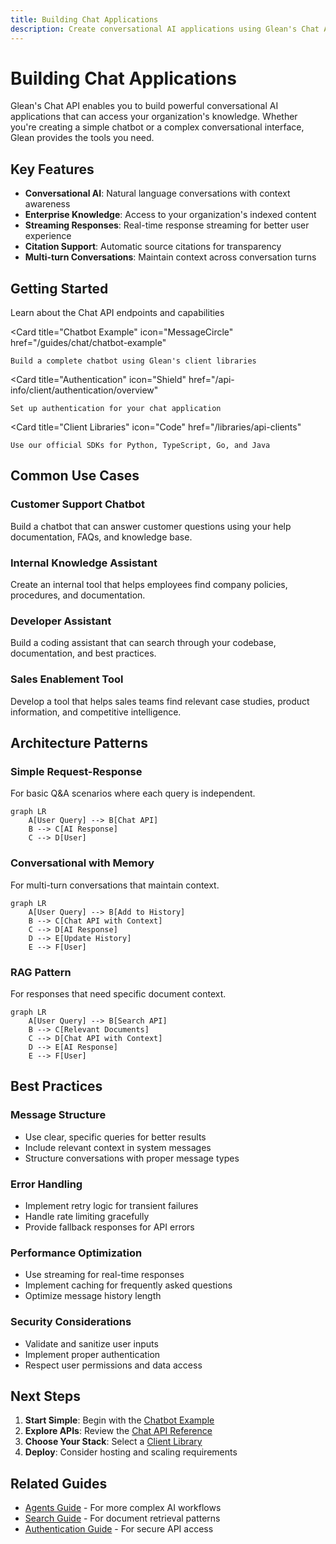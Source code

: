 ```yaml
---
title: Building Chat Applications
description: Create conversational AI applications using Glean's Chat API and client libraries
---
```



# Building Chat Applications

Glean's Chat API enables you to build powerful conversational AI applications that can access your organization's knowledge. Whether you're creating a simple chatbot or a complex conversational interface, Glean provides the tools you need.

## Key Features

- **Conversational AI**: Natural language conversations with context awareness
- **Enterprise Knowledge**: Access to your organization's indexed content
- **Streaming Responses**: Real-time response streaming for better user experience
- **Citation Support**: Automatic source citations for transparency
- **Multi-turn Conversations**: Maintain context across conversation turns

## Getting Started

<CardGroup cols={2}>
  <Card 
    title="Chat API Overview"
    icon="chat"
    iconSet="glean"
    href="/api/client-api/chat/overview"
  >
    Learn about the Chat API endpoints and capabilities
  </Card>
  
  <Card 
    title="Chatbot Example"
    icon="MessageCircle"
    href="/guides/chat/chatbot-example"
  >
    Build a complete chatbot using Glean's client libraries
  </Card>
  
  <Card 
    title="Authentication"
    icon="Shield"
    href="/api-info/client/authentication/overview"
  >
    Set up authentication for your chat application
  </Card>
  
  <Card 
    title="Client Libraries"
    icon="Code"
    href="/libraries/api-clients"
  >
    Use our official SDKs for Python, TypeScript, Go, and Java
  </Card>
</CardGroup>

## Common Use Cases

### Customer Support Chatbot
Build a chatbot that can answer customer questions using your help documentation, FAQs, and knowledge base.

### Internal Knowledge Assistant
Create an internal tool that helps employees find company policies, procedures, and documentation.

### Developer Assistant
Build a coding assistant that can search through your codebase, documentation, and best practices.

### Sales Enablement Tool
Develop a tool that helps sales teams find relevant case studies, product information, and competitive intelligence.

## Architecture Patterns

### Simple Request-Response
For basic Q&A scenarios where each query is independent.

```mermaid
graph LR
    A[User Query] --> B[Chat API]
    B --> C[AI Response]
    C --> D[User]
```

### Conversational with Memory
For multi-turn conversations that maintain context.

```mermaid
graph LR
    A[User Query] --> B[Add to History]
    B --> C[Chat API with Context]
    C --> D[AI Response]
    D --> E[Update History]
    E --> F[User]
```

### RAG Pattern
For responses that need specific document context.

```mermaid
graph LR
    A[User Query] --> B[Search API]
    B --> C[Relevant Documents]
    C --> D[Chat API with Context]
    D --> E[AI Response]
    E --> F[User]
```

## Best Practices

### Message Structure
- Use clear, specific queries for better results
- Include relevant context in system messages
- Structure conversations with proper message types

### Error Handling
- Implement retry logic for transient failures
- Handle rate limiting gracefully
- Provide fallback responses for API errors

### Performance Optimization
- Use streaming for real-time responses
- Implement caching for frequently asked questions
- Optimize message history length

### Security Considerations
- Validate and sanitize user inputs
- Implement proper authentication
- Respect user permissions and data access

## Next Steps

1. **Start Simple**: Begin with the [Chatbot Example](/guides/chat/chatbot-example)
2. **Explore APIs**: Review the [Chat API Reference](/api/client-api/chat/overview)
3. **Choose Your Stack**: Select a [Client Library](/libraries/api-clients)
4. **Deploy**: Consider hosting and scaling requirements

## Related Guides

- [Agents Guide](/guides/agents/overview) - For more complex AI workflows
- [Search Guide](/guides/search/overview) - For document retrieval patterns
- [Authentication Guide](/api-info/client/authentication/overview) - For secure API access 